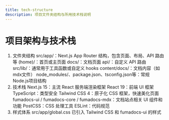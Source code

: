 ```yaml
---
title: tech-structure
description: 项目文件夹结构与所用技术栈说明
---
```


# 项目架构与技术栈
1. 文件夹结构
src/app/：Next.js App Router 结构，包含页面、布局、API 路由等
(home)/：首页或主页面
docs/：文档页面
api/：自定义 API 路由
src/lib/：通常用于工具函数或自定义 hooks
content/docs/：文档内容（如mdx文件）
node_modules/、package.json、tsconfig.json等：常规Node.js项目结构
2. 技术栈
Next.js 15：主流 React 服务端渲染框架
React 19：前端 UI 框架
TypeScript：类型安全
Tailwind CSS 4：原子化 CSS 框架，快速美化页面
fumadocs-ui / fumadocs-core / fumadocs-mdx：文档站点相关 UI 组件和功能
PostCSS：CSS 处理工具
ESLint：代码规范
3. 样式体系
src/app/global.css 已引入 Tailwind CSS 和 fumadocs-ui 的样式